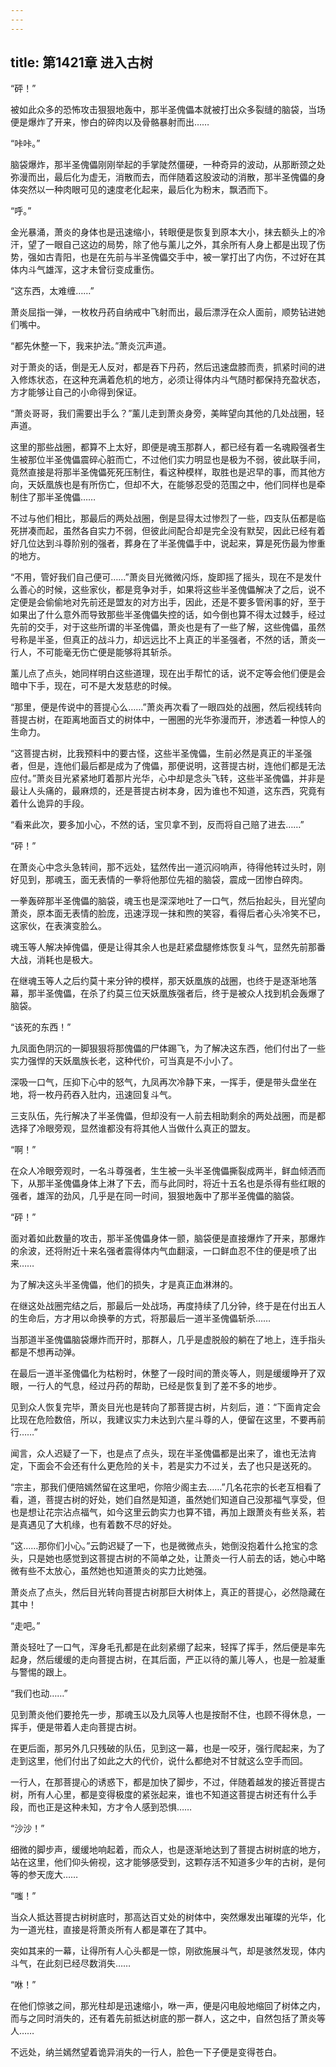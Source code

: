 ```yaml
---
---
---
```

title: 第1421章 进入古树
---



“砰！”

被如此众多的恐怖攻击狠狠地轰中，那半圣傀儡本就被打出众多裂缝的脑袋，当场便是爆炸了开来，惨白的碎肉以及骨骼暴射而出……

“咔咔。”

脑袋爆炸，那半圣傀儡刚刚举起的手掌陡然僵硬，一种奇异的波动，从那断颈之处弥漫而出，最后化为虚无，消散而去，而伴随着这股波动的消散，那半圣傀儡的身体突然以一种肉眼可见的速度老化起来，最后化为粉末，飘洒而下。

“呼。”

金光暴涌，萧炎的身体也是迅速缩小，转眼便是恢复到原本大小，抹去额头上的冷汗，望了一眼自己这边的局势，除了他与薰儿之外，其余所有人身上都是出现了伤势，强如古青阳，也是在先前与半圣傀儡交手中，被一掌打出了内伤，不过好在其体内斗气雄浑，这才未曾衍变成重伤。

“这东西，太难缠……”

萧炎屈指一弹，一枚枚丹药自纳戒中飞射而出，最后漂浮在众人面前，顺势钻进她们嘴中。

“都先休整一下，我来护法。”萧炎沉声道。

对于萧炎的话，倒是无人反对，都是吞下丹药，然后迅速盘膝而责，抓紧时间的进入修炼状态，在这种充满着危机的地方，必须让得体内斗气随时都保持充盈状态，方才能够让自己的小命得到保证。

“萧炎哥哥，我们需要出手么？”薰儿走到萧炎身旁，美眸望向其他的几处战圈，轻声道。

这里的那些战圈，都算不上太好，即便是魂玉那群人，都已经有着一名魂殿强者生生被那位半圣傀儡震碎心脏而亡，不过他们实力明显也是极为不弱，彼此联手间，竟然直接是将那半圣傀儡死死压制住，看这种模样，取胜也是迟早的事，而其他方向，天妖凰族也是有所伤亡，但却不大，在能够忍受的范围之中，他们同样也是牵制住了那半圣傀儡……

不过与他们相比，那最后的两处战圈，倒是显得太过惨烈了一些，四支队伍都是临死拼凑而起，虽然各自实力不弱，但彼此间配合却是完全没有默契，因此已经有着好几位达到斗尊阶别的强者，葬身在了半圣傀儡手中，说起来，算是死伤最为惨重的地方。

“不用，管好我们自己便可……”萧炎目光微微闪烁，旋即摇了摇头，现在不是发什么善心的时候，这些家伙，都是竞争对手，如果将这些半圣傀儡解决了之后，说不定便是会偷偷地对先前还是盟友的对方出手，因此，还是不要多管闲事的好，至于如果出了什么意外而导致那些半圣傀儡失控的话，如今倒也算不得太过棘手，经过先前的交手，对于这些所谓的半圣傀儡，萧炎也是有了一些了解，这些傀儡，虽然号称是半圣，但真正的战斗力，却远远比不上真正的半圣强者，不然的话，萧炎一行人，不可能毫无伤亡便是能够将其斩杀。

薰儿点了点头，她同样明白这些道理，现在出手帮忙的话，说不定等会他们便是会暗中下手，现在，可不是大发慈悲的时候。

“那里，便是传说中的菩提心么……”萧炎再次看了一眼四处的战圈，然后视线转向菩提古树，在距离地面百丈的树体中，一圈圈的光华弥漫而开，渗透着一种惊人的生命力。

“这菩提古树，比我预料中的要古怪，这些半圣傀儡，生前必然是真正的半圣强者，但是，连他们最后都是成为了傀儡，那便说明，这菩提古树，连他们都是无法应付。”萧炎目光紧紧地盯着那片光华，心中却是念头飞转，这些半圣傀儡，并非是最让人头痛的，最麻烦的，还是菩提古树本身，因为谁也不知道，这东西，究竟有着什么诡异的手段。

“看来此次，要多加小心，不然的话，宝贝拿不到，反而将自己赔了进去……”

“砰！”

在萧炎心中念头急转间，那不远处，猛然传出一道沉闷响声，待得他转过头时，刚好见到，那魂玉，面无表情的一拳将他那位先祖的脑袋，震成一团惨白碎肉。

一拳轰碎那半圣傀儡的脑袋，魂玉也是深深地吐了一口气，然后抬起头，目光望向萧炎，原本面无表情的脸庞，迅速浮现一抹和煦的笑容，看得后者心头冷笑不已，这家伙，在表演变脸么。

魂玉等人解决掉傀儡，便是让得其余人也是赶紧盘腿修炼恢复斗气，显然先前那番大战，消耗也是极大。

在继魂玉等人之后约莫十来分钟的模样，那天妖凰族的战圈，也终于是逐渐地落幕，那半圣傀儡，在杀了约莫三位天妖凰族强者后，终于是被众人找到机会轰爆了脑袋。

“该死的东西！”

九凤面色阴沉的一脚狠狠将那傀儡的尸体踢飞，为了解决这东西，他们付出了一些实力强悍的天妖凰族长老，这种代价，可当真是不小小了。

深吸一口气，压抑下心中的怒气，九凤再次冷静下来，一挥手，便是带头盘坐在地，将一枚丹药吞入肚内，迅速回复斗气。

三支队伍，先行解决了半圣傀儡，但却没有一人前去相助剩余的两处战圈，而是都选择了冷眼旁观，显然谁都没有将其他人当做什么真正的盟友。

“啊！”

在众人冷眼旁观时，一名斗尊强者，生生被一头半圣傀儡撕裂成两半，鲜血倾洒而下，从那半圣傀儡身体上淋了下去，而与此同时，将近十五名也是杀得有些红眼的强者，雄浑的劲风，几乎是在同一时间，狠狠地轰中了那半圣傀儡的脑袋。

“砰！”

面对着如此数量的攻击，那半圣傀儡身体一颤，脑袋便是直接爆炸了开来，那爆炸的余波，还将附近十来名强者震得体内气血翻滚，一口鲜血忍不住的便是喷了出来……

为了解决这头半圣傀儡，他们的损失，才是真正血淋淋的。

在继这处战圈完结之后，那最后一处战场，再度持续了几分钟，终于是在付出五人的生命后，方才用以命换拳的方式，将那最后一道半圣傀儡斩杀……

当那道半圣傀儡脑袋爆炸而开时，那群人，几乎是虚脱般的躺在了地上，连手指头都是不想再动弹。

在最后一道半圣傀儡化为枯粉时，休整了一段时间的萧炎等人，则是缓缓睁开了双眼，一行人的气息，经过丹药的帮助，已经是恢复到了差不多的地步。

见到众人恢复完毕，萧炎目光也是转向了那菩提古树，片刻后，道：“下面肯定会比现在危险数倍，所以，我建议实力未达到六星斗尊的人，便留在这里，不要再前行……”

闻言，众人迟疑了一下，也是点了点头，现在半圣傀儡都是出来了，谁也无法肯定，下面会不会还有什么更危险的关卡，若是实力不过关，去了也只是送死的。

“宗主，那我们便陪嫣然留在这里吧，你陪少阁主去……”几名花宗的长老互相看了看，道，菩提古树的好处，她们自然是知道，虽然她们知道自己没那福气享受，但也是想让花宗沾点福气，如今这里云韵实力也算不错，再加上跟萧炎有些关系，若是真遇见了大机缘，也有着数不尽的好处。

“这……那你们小心。”云韵迟疑了一下，也是微微点头，她倒没抱着什么抢宝的念头，只是她也感觉到这菩提古树的不简单之处，让萧炎一行人前去的话，她心中略微有些不太放心，虽然她也知道萧炎的实力比她强。

萧炎点了点头，然后目光转向菩提古树那巨大树体上，真正的菩提心，必然隐藏在其中！

“走吧。”

萧炎轻吐了一口气，浑身毛孔都是在此刻紧绷了起来，轻挥了挥手，然后便是率先起身，然后缓缓的走向菩提古树，在其后面，严正以待的薰儿等人，也是一脸凝重与警惕的跟上。

“我们也动……”

见到萧炎他们要抢先一步，那魂玉以及九凤等人也是按耐不住，也顾不得休息，一挥手，便是带着人走向菩提古树。

在更后面，那另外几只残破的队伍，见到这一幕，也是一咬牙，强行爬起来，为了走到这里，他们付出了如此之大的代价，说什么都绝对不甘就这么空手而回。

一行人，在那菩提心的诱惑下，都是加快了脚步，不过，伴随着越发的接近菩提古树，所有人心里，都是变得极度的紧张起来，谁也不知道这菩提古树还有什么手段，而也正是这种未知，方才令人感到恐惧……

“沙沙！”

细微的脚步声，缓缓地响起着，而众人，也是逐渐地达到了菩提古树树底的地方，站在这里，他们仰头俯视，这才能够感受到，这颗存活不知道多少年的古树，是何等的参天庞大……

“嗤！”

当众人抵达菩提古树树底时，那高达百丈处的树体中，突然爆发出璀璨的光华，化为一道光柱，直接是将萧炎所有人都是罩在了其中。

突如其来的一幕，让得所有人心头都是一惊，刚欲施展斗气，却是骇然发现，体内斗气，在此刻已经尽数消失……

“咻！”

在他们惊骇之间，那光柱却是迅速缩小，咻一声，便是闪电般地缩回了树体之内，而与之同时消失的，还有着先前抵达树底的那一群人，这之中，自然包括了萧炎等人……

不远处，纳兰嫣然望着诡异消失的一行人，脸色一下子便是变得苍白。